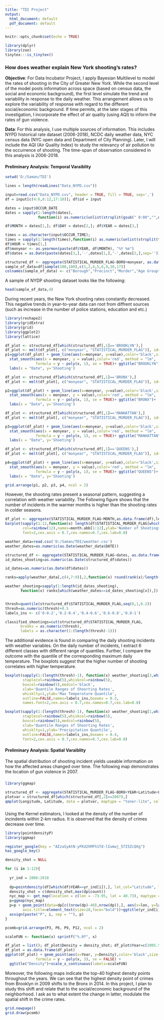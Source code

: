 ---
title: "TDI Project"
output:
  html_document: default
  pdf_document: default
---

```{r setup, include=FALSE}
knitr::opts_chunk$set(echo = TRUE)

library(dplyr)
library(zoo)
tinytex:::is_tinytex()

```

### How does weather explain New York shooting's rates?

**Objective**: For Data Incubator Project, I apply Bayesian Multilevel to model the rates of shooting in the City of Greater New York. While the second level of the model pools information across space (based on census data, the social and economic background), the first level simulate the trend and variability in response to the daily weather. This arrangement allows us to explore the variability of response with regard to the different social/economic background. If time permits, at the later stages of this investigation, I incorporate the effect of air quality (using AQI) to inform the rates of gun violence.

**Data**: For this analysis, I use multiple sources of information. This includes NYPD historical rate dataset (2006-2018), NCDC daily weather data, NYC census data (NYC open data and Department of City Planning). Later, I will include the AQI (Air Quality Index) to study the relevancy of air pollution to the occurrence of shooting. The time-span of observation considered in this analysis is 2006-2018. 


#### Preliminary Analysis: Temporal Varaiblity

```{r include=FALSE, message=FALSE, cache=FALSE}

setwd('D:/Saman/TDI')

lines = length(readLines("Data_NYPD.csv"))

input=read.csv("Data_NYPD.csv", header = TRUE, fill = TRUE, sep=',')
df = input[c(4:6,8:12,17:18)]; df$id = input

dates = input$OCCUR_DATE
dates = sapply(1:length(dates), 
               function(i) as.numeric(unlist(strsplit(gsub(" 0:00","",dates[i]),'/'))))

df$MONTH = dates[1,]; df$DAY = dates[2,]; df$YEAR = dates[3,]

times = as.character(input$OCCUR_TIME); 
times = sapply(1:length(times),function(i) as.numeric(unlist(strsplit(times[i],":"))))
df$HOUR = times[1,]
df$monyear <- as.yearmon(paste(df$YEAR, df$MONTH), "%Y %m")
df$dates = as.Date(paste(dates[3,],'-',dates[1,],'-',dates[2,],sep=''))

structured_df <- aggregate(STATISTICAL_MURDER_FLAG~BORO+monyear, as.data.frame(df),length)
sample_of_data=df[sample(100,100),c(1,2,4,5,6,9,10,17)]
colnames(sample_of_data) <- c("Borough","Precinct","Murder","Age Group","Sex","Lat","Lon","Dates")

```

A sample of NYDP shooting dataset looks like the following:

```{r  message=FALSE, cache=FALSE}
head(sample_of_data,4)

```

During recent years, the New York shooting rates constantly decreased. This negative trends in year-to-year data can root from diffrent sources (such as increase in the number of police stations, education and etc.) 


```{r include=FALSE, message=FALSE, cache=FALSE}

library(reshape2)
library(gridExtra)
library(grid)
library(ggplot2)
library(lattice)

df_plot <- structured_df[which(structured_df[,1]=='BROOKLYN'),]
df_plot <- melt(df_plot[, c("monyear", "STATISTICAL_MURDER_FLAG")], id="monyear")
p1=ggplot(df_plot) + geom_line(aes(x=monyear, y=value),color='black',size = 1.2)+ 
  stat_smooth(aes(x = monyear, y = value),color='red', method = "lm",
              formula = y ~ poly(x, 1), se = TRUE)+ ggtitle("BROOKLYN")+
  labs(x = "Date", y='Shooting')

df_plot <- structured_df[which(structured_df[,1]=='BRONX'),]
df_plot <- melt(df_plot[, c("monyear", "STATISTICAL_MURDER_FLAG")], id="monyear")

p2=ggplot(df_plot) + geom_line(aes(x=monyear, y=value),color='black',size = 1.2)+ 
  stat_smooth(aes(x = monyear, y = value),color='red', method = "lm",
              formula = y ~ poly(x, 1), se = TRUE)+ ggtitle("BRONX")+
  labs(x = "Date", y='Shooting')

df_plot <- structured_df[which(structured_df[,1]=='MANHATTAN'),]
df_plot <- melt(df_plot[, c("monyear", "STATISTICAL_MURDER_FLAG")], id="monyear")

p3=ggplot(df_plot) + geom_line(aes(x=monyear, y=value),color='black',size = 1.2)+ 
  stat_smooth(aes(x = monyear, y = value),color='red', method = "lm",
              formula = y ~ poly(x, 1), se = TRUE)+ ggtitle("MANHATTAN")+
  labs(x = "Date", y='Shooting')

df_plot <- structured_df[which(structured_df[,1]=='QUEENS'),]
df_plot <- melt(df_plot[, c("monyear", "STATISTICAL_MURDER_FLAG")], id="monyear")

p4=ggplot(df_plot) + geom_line(aes(x=monyear, y=value),color='black',size = 1.2)+ 
  stat_smooth(aes(x = monyear, y = value),color='red', method = "lm",
              formula = y ~ poly(x, 1), se = TRUE)+ ggtitle("QUEENS")+
  labs(x = "Date", y='Shooting')


```
```{r, fig.width=8, fig.height=4,message=FALSE,}

grid.arrange(p1, p2, p3, p4, ncol = 2)

```


However, the shooting rates present a seasonal pattern, suggesting a correlation with weather variability. The Following figure shows that the number of incidents in the warmer months is higher than the shooting rates in colder seasons.

```{r, fig.width=8, fig.height=4}

df_plot <- aggregate(STATISTICAL_MURDER_FLAG~MONTH,as.data.frame(df),length)
barplot(sapply(1:12,function(x) length(df$STATISTICAL_MURDER_FLAG[which(df$MONTH==x)])),
        col=rainbow(12),names=month.abb[1:12],ylab='Number of Shootings',
        font=2,cex.axis = 0.7,cex.names=0.7,cex.lab=0.8)

```



```{r include=FALSE, message=FALSE, cache=FALSE}

weather_data=read.csv('D:/Saman/TDI/weather.csv')
weather_dates=as.numeric(as.Date(weather_data$DATE))

structured_df <- aggregate(STATISTICAL_MURDER_FLAG~dates, as.data.frame(df),length)
id_dates_shooting=as.numeric(as.Date(structured_df$dates))

id_dates=as.numeric(as.Date(df$dates))

ranks=apply(weather_data[,c(4,7:9)],2,function(x) round(rank(x)/length(x),2))

weather_shooting=sapply(1:length(id_dates_shooting), 
       function(x) ranks[which(weather_dates==id_dates_shooting[x]),])


thresh=quantile(structured_df$STATISTICAL_MURDER_FLAG,seq(0,1,0.2))
thresh=as.numeric(thresh)+0.5
labels_ins <- c('0-0.2','0.2-0.4','0.4-0.6','0.6-0.8','0.8-1')

classified_shootings=cut(structured_df$STATISTICAL_MURDER_FLAG,
       breaks = as.numeric(thresh), 
       labels = as.character(1:(length(thresh)-1)))

```


The additional evidence is found in comparing the daily shooting incidents with weather variables. On the daily number of incidents, I extract 6 different classes with different range of quantiles. Further, I compare the outcome with the quantile of the corresponding maximum daily temperature. The boxplots suggest that the higher number of shooting correlates with higher temperature.

```{r, fig.width=8, fig.height=4.5,echo=FALSE}

boxplot(sapply(1:(length(thresh)-1), function(x) weather_shooting[3,which(classified_shootings==x)]),col='grey',
        staplecol=rainbow(5),whiskcol=rainbow(5),
        boxcol=rainbow(5),medcol='black', 
        xlab='Quantile Ranges of Shoorting Rates',
        whisklty=1,ylab='Max Temperature Quantile',
        outline=FALSE,names=labels_ins,boxwex = 0.3,
        names.font=2,cex.axis = 0.7,cex.names=0.7,cex.lab=0.8)

```

```{r, include=FALSE, fig.width=8, fig.height=3.2,echo=FALSE}

boxplot(sapply(1:(length(thresh)-1), function(x) weather_shooting[1,which(classified_shootings==x)]),
        staplecol=rainbow(5),whiskcol=rainbow(5),
        boxcol=rainbow(5),medcol=rainbow(5),
        xlab='Quantile Ranges of Shoorting Rates',
        whisklty=1,ylab='Precipitation Quantile',
        outline=FALSE,names=labels_ins,boxwex = 0.4,
        font=2,cex.axis = 0.7,cex.names=0.7,cex.lab=0.8)

```

#### Preliminary Analysis: Spatial Varaiblity

The spatial distribution of shooting incident yields useable information on how the affected areas changed over time. The following map demonstrates the location of gun violence in 2007.

#####

```{r fig.width=8, fig.height=5,message=FALSE, cache=FALSE, echo=FALSE}

library(ggmap)

structured_df <- aggregate(STATISTICAL_MURDER_FLAG~BORO+YEAR+Latitude+Longitude, as.data.frame(df),length)
plotvar = structured_df[which(structured_df[,2]==2007),]
qmplot(Longitude, Latitude, data = plotvar, maptype = "toner-lite", color = I("red"),margins=margin)
```

#####

Using the Kernel estimators, I looked at the density of the number of incindents within 2-km radius. It is observed that the density of crimes decrease over time. 

```{r include=FALSE, message=FALSE, cache=FALSE}

library(pointdensityP)
library(ggmap)

register_google(key = "AIzaSyAtN-yFKd2hMFh1Td-lIumwj_57I5ZcQXg")
has_google_key()

density_shot = NULL

for (i in 1:12){
  
  yr_ind = 2006:2018
  
  dp=pointdensity(df[which(df$YEAR==yr_ind[i]),], lat_col="Latitude", lon_col="Longitude",date_col = "dates", 1, 2)
  density_shot = c(density_shot,max(dp$count))
  nyc_map <- get_map(location = c(lon = -73.95, lat = 40.73), maptype = "terrain", zoom = 11)
  p=ggmap(nyc_map)
  p=p + geom_point(data=dp[c((nrow(dp)-40),nrow(dp)),], aes(x=lon, y=lat),size=12,color='darkred', alpha=0.5)+ theme(axis.text=element_text(size=6),
        axis.title=element_text(size=10,face="bold"))+ggtitle(yr_ind[i])
  assign(paste("P", i, sep = ""), p)  
}

pcomb=grid.arrange(P3, P6, P9, P12, ncol = 2)

```

```{r, fig.width=8, fig.height=2.5,echo=FALSE}

scaleFUN <- function(x) sprintf("%.0f", x)

df_plot = list(); df_plot$Density = density_shot; df_plot$Year=c(2005.5:2016.5)
df_plot = as.data.frame(df_plot)
ggplot(df_plot) + geom_point(aes(x=Year, y=Density),color='black',size = 3)+stat_smooth(aes(x = Year, y = Density), method = "lm",
              formula = y ~ poly(x, 3), se = FALSE) +
  ggtitle("Density")+scale_x_continuous(labels=scaleFUN)

```

Moreover, the following maps indicate the top-40 highest density points throughout the years. We can see that the highest density point of crimes from Brooklyn in 2009 shifts to the Bronx in 2014. In this project, I plan to study this shift and relate that to the social/economic background of the neighborhood.  I ask as to what extent the change in latter, modulate the spatial shift in the crime rates.

```{r, fig.width=8, fig.height=8,message=FALSE, echo=FALSE}

grid.newpage()
grid.draw(pcomb)

```

